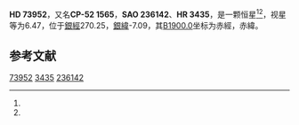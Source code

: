 {{Starbox begin
| name = HD 73952
}}
{{Starbox observe
| epoch = [[J2000.0|J2000.0]]
| constell = {{星座名待查}}<ref name=SIMBAD>{{cite web
 | url=http://simbad.u-strasbg.fr/simbad/sim-id?Ident=HR+3435
 | title=Pulsating variable Star
 | publisher=Centre de Données astronomiques de Strasbourg
 | work=SIMBAD
 | accessdate=2012-07-13
 | archive-date=2020-03-28
 | archive-url=https://web.archive.org/web/20200328232551/http://simbad.u-strasbg.fr/simbad/sim-id?Ident=HR+3435
 | dead-url=no
 }}</ref><ref name=DATA>{{cite web
 | url=http://vizier.u-strasbg.fr/viz-bin/VizieR-5?-out.add=.&-source=5050&-corr=PK=HR&-out.max=9999&HR=3435
 | title=VizieR Detailed Page
 | accessdate=2012-07-13
 | archive-date=2020-03-28
 | archive-url=https://web.archive.org/web/20200328232556/http://vizier.u-strasbg.fr/viz-bin/VizieR-5?-out.add=.&-source=5050&-corr=PK%3DHR&-out.max=9999&HR=3435
 | dead-url=no
 }}</ref>
| 星官 = 
| ra = {{RA|8|38|44.9}}<ref name=SIMBAD /><ref name=DATA />
| dec = {{DEC|-53|5|26}}<ref name=SIMBAD /><ref name=DATA />
| appmag_v = 6.47<ref name=SIMBAD /><ref name=DATA />
}}
{{Starbox character
| class = B8Vn<ref name=SIMBAD /><ref name=DATA />
| b-v = -0.1<ref name=SIMBAD /><ref name=DATA />
| u-b = -0.35<ref name=SIMBAD /><ref name=DATA />
| r-i = <ref name=SIMBAD /><ref name=DATA />
| variable = 
}}
{{Starbox astrometry
| radial_v = -0.35
| prop_mo_ra = 11
| parallax = 
| p_error = 
}}
{{Starbox catalog
| names =CP-52 1565，[[SAO星表|SAO]] 236142，[[HD星表|HD]] 73952，[[HR星表|HR]] 3435}}
{{Starbox reference |Simbad=HR+3435}}
{{Starbox end}}

'''HD 73952'''，又名'''CP-52 1565'''，'''SAO 236142'''、'''HR 3435'''，是一颗恒星<ref name=SIMBAD /><ref name=DATA />，视星等为6.47，位于[[銀道座標系|銀經]]270.25，[[銀道座標系|銀緯]]-7.09，其[[B1900.0|B1900.0]]坐标为赤經{{RA|8|35|54.4}}，赤緯{{DEC|-52|-7.09|17}}。

== 参考文献 ==
{{reflist}}

{{star-stub}}

[[Category:HD和HDE天體|73952]]
[[Category:HR天體|3435]]
[[Category:SAO天體|236142]]